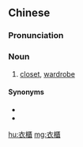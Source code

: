 {{also|衣柜}}
==Chinese==
{{zh-forms|s=衣柜}}

===Pronunciation===
{{zh-pron
|m=yīguì
|c=ji1 gwai6
|cat=n
}}

===Noun===
{{zh-noun}}

# [[closet]], [[wardrobe]]

====Synonyms====
* {{zh-l|壁櫥}}
* {{zh-l|衣櫥}}

{{zh-cat|Furniture}}

[[hu:衣櫃]]
[[mg:衣櫃]]